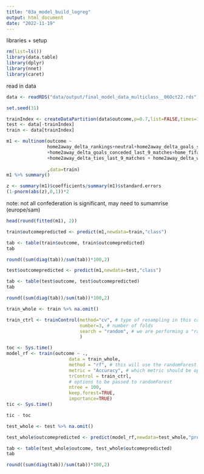 ```yaml
---
title: "03a_model_build_logreg"
output: html_document
date: "2022-11-19"
---
```





libraries + setup
```r
rm(list=ls())
library(data.table)
library(dplyr)
library(nnet)
library(caret)
```

read in data
```r
data <- readRDS("data/output/final_model_data_multiclass__06Oct22.rds")

```


```r
set.seed(31)

trainIndex <- createDataPartition(data$outcome,p=0.7,list=FALSE,times=1)
test <- data[-trainIndex]
train <- data[trainIndex]
```


```r
m1 <- multinom(outcome ~ 
               home2away_delta_rankings+neutral+home2away_delta_goals_scored_last_9_matches
               +home2away_delta_goals_conceded_last_9_matches+home_fifa_rank_change
               +home2away_delta_ties_last_9_matches + home2away_delta_wins_last_9_matches
               
               ,data=train)
m1 %>% summary()
```

```r
z <- summary(m1)$coefficients/summary(m1)$standard.errors
(1-pnorm(abs(z),0,1))*2
```

note: not all confederation is significant, may need to sumamrise (europe/sam)

```r
head(round(fitted(m1), 2))
```

```r
train$outcomepredicted <- predict(m1,newdata=train,"class")

tab <- table(train$outcome, train$outcomepredicted)
tab

round((sum(diag(tab))/sum(tab))*100,2)
```

```r
test$outcomepredicted <- predict(m1,newdata=test,"class")

tab <- table(test$outcome, test$outcomepredicted)
tab

round((sum(diag(tab))/sum(tab))*100,2)
```


```r
train_whole <- train %>% na.omit()
```



```r
train_ctrl <- trainControl(method="cv", # type of resampling in this case Cross-Validated
                           number=3, # number of folds
                           search = "random", # we are performing a "random
                           )

toc <- Sys.time()
model_rf <- train(outcome ~ .,
                       data = train_whole,
                       method = "rf", # this will use the randomForest::randomForest function
                       metric = "Accuracy", # which metric should be optimized for 
                       trControl = train_ctrl,
                       # options to be passed to randomForest
                       ntree = 100,
                       keep.forest=TRUE,
                       importance=TRUE) 
tic <- Sys.time()

tic - toc
```

```r
test_whole <- test %>% na.omit()

test_whole$outcomepredicted <- predict(model_rf,newdata=test_whole,"pro")

tab <- table(test_whole$outcome, test_whole$outcomepredicted)
tab

round((sum(diag(tab))/sum(tab))*100,2)
```

